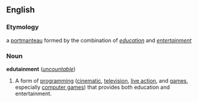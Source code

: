 ==English==

===Etymology===
a [[Portmanteau word|portmanteau]] formed by the combination of ''[[education]]'' and ''[[entertainment]]''

===Noun===
'''edutainment''' (''[[uncountable]]'')

#A form of [[programming]] ([[cinematic]], [[television]], [[live action]], and [[game]]s, especially [[computer game]]s) that provides both education and entertainment.